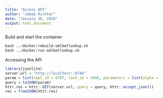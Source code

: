 ```yaml
---
title: "Access API"
author: "Jakob Richter"
date: "January 26, 2018"
output: html_document
---
```


Build and start the container
```r
bash ../docker/rebuild-omlbotlookup.sh
bash ../docker/run-omlbotlookup.sh
```

Accessing the API
```r
library(jsonlite)
server.url = "http://localhost::8746"
param = list(impl_id = 6767, task_id = 3896, parameters = list(alpha = 5, eta = 3))
query = toJSON(param)
httr.res = httr::GET(server.url, query = query, httr::accept_json())
res = fromJSON(httr.res)
```
